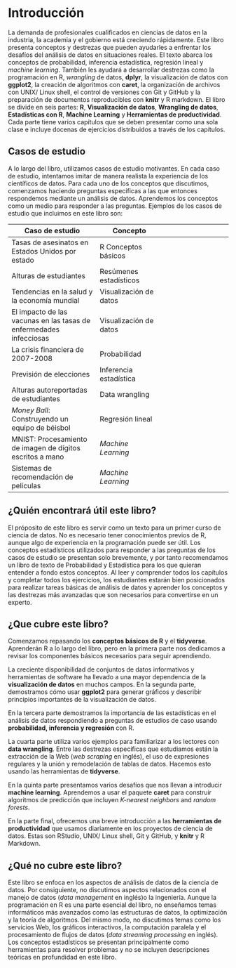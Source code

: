 # Introducción {-}

La demanda de profesionales cualificados en ciencias de datos en la industria, la academia y el gobierno está creciendo rápidamente. Este libro presenta conceptos y destrezas que pueden ayudarles a enfrentar los desafíos del análisis de datos en situaciones reales. El texto abarca los conceptos de probabilidad, inferencia estadística, regresión lineal y _machine learning_. También les ayudará a desarrollar destrezas como la programación en R, _wrangling_ de datos, __dplyr__, la visualización de datos con __ggplot2__, la creación de algoritmos con __caret__, la organización de archivos con UNIX/ Linux shell, el control de versiones con Git y GitHub y la preparación de documentos reproducibles con __knitr__ y R markdown. El libro se divide en seis partes: __R__, __Visualización de datos__, __Wrangling de datos__, __Estadísticas con R__, __Machine Learning__ y __Herramientas de productividad__. Cada parte tiene varios capítulos que se deben presentar como una sola clase e incluye docenas de ejercicios distribuidos a través de los capítulos.

## Casos de estudio {-}

A lo largo del libro, utilizamos casos de estudio motivantes. En cada caso de estudio, intentamos imitar de manera realista la experiencia de los científicos de datos. Para cada uno de los conceptos que discutimos, comenzamos haciendo preguntas específicas a las que entonces respondemos mediante un análisis de datos. Aprendemos los conceptos como un medio para responder a las preguntas. Ejemplos de los casos de estudio que incluimos en este libro son:

| Caso de estudio | Concepto |
| ---- | ---| --- |
| Tasas de asesinatos en Estados Unidos por estado | R Conceptos básicos |
| Alturas de estudiantes | Resúmenes estadísticos |
| Tendencias en la salud y la economía mundial | Visualización de datos |
| El impacto de las vacunas en las tasas de enfermedades infecciosas | Visualización de datos |
| La crisis financiera de 2007-2008 | Probabilidad |
| Previsión de elecciones | Inferencia estadística |
| Alturas autoreportadas de estudiantes | Data wrangling |
| _Money Ball_: Construyendo un equipo de béisbol | Regresión lineal |
| MNIST: Procesamiento de imagen de dígitos escritos a mano | _Machine Learning_ |
| Sistemas de recomendación de películas | _Machine Learning_ |

## ¿Quién encontrará útil este libro? {-}

El próposito de este libro es servir como un texto para un primer curso de ciencia de datos. No es necesario tener conocimientos previos de R, aunque algo de experiencia en la programación puede ser útil. Los conceptos estadísticos utilizados para responder a las preguntas de los casos de estudio se presentan solo brevemente, y por tanto recomendamos un libro de texto de Probabilidad y Estadística para los que quieran entender a fondo estos conceptos. Al leer y comprender todos los capítulos y completar todos los ejercicios, los estudiantes estarán bien posicionados para realizar tareas básicas de análisis de datos y aprender los conceptos y las destrezas más avanzadas que son necesarios para convertirse en un experto.

## ¿Que cubre este libro? {-}

Comenzamos repasando los **conceptos básicos de R** y el __tidyverse__. Aprenderán R a lo largo del libro, pero en la primera parte nos dedicamos a revisar los componentes básicos necesarios para seguir aprendiendo.

La creciente disponibilidad de conjuntos de datos informativos y herramientas de software ha llevado a una mayor dependencia de la **visualización de datos** en muchos campos. En la segunda parte, demostramos cómo usar __ggplot2__ para generar gráficos y describir principios importantes de la visualización de datos.

En la tercera parte demostramos la importancia de las estadísticas en el análisis de datos respondiendo a preguntas de estudios de caso usando **probabilidad, inferencia y regresión** con R.

La cuarta parte utiliza varios ejemplos para familiarizar a los lectores con **data wrangling**. Entre las destrezas específicas que estudiamos están la extracción de la Web (_web scraping_ en inglés), el uso de expresiones regulares y la unión y remodelación de tablas de datos. Hacemos esto usando las herramientas de __tidyverse__.

En la quinta parte presentamos varios desafíos que nos llevan a introducir **machine learning**. Aprendemos a usar el paquete __caret__ para construir algoritmos de predicción que incluyen _K-nearest neighbors_ and _random forests_.

En la parte final, ofrecemos una breve introducción a las **herramientas de productividad** que usamos diariamente en los proyectos de ciencia de datos. Estas son RStudio, UNIX/ Linux shell, Git y GitHub, y __knitr__ y R Markdown.

## ¿Qué no cubre este libro? {-}

Este libro se enfoca en los aspectos de análisis de datos de la ciencia de datos. Por consiguiente, no discutimos aspectos relacionados con el manejo de datos (_data management_ en inglés)o la ingeniería. Aunque la programación en R es una parte esencial del libro, no enseñamos temas informáticos más avanzados como las estructuras de datos, la optimización y la teoría de algoritmos. Del mismo modo, no discutimos temas como los servicios Web, los gráficos interactivos, la computación paralela y el procesamiento de flujos de datos (_data streaming processing_ en inglés). Los conceptos estadísticos se presentan principalmente como herramientas para resolver problemas y no se incluyen descripciones teóricas en profundidad en este libro.



